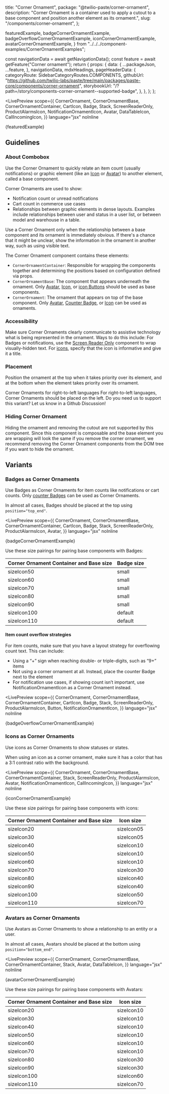   title: "Corner Ornament",
  package: "@twilio-paste/corner-ornament",
  description:
    "Corner Ornament is a container used to apply a cutout to a base component and position another element as its ornament.",
  slug: "/components/corner-ornament",
};


  featuredExample,
  badgeCornerOrnamentExample,
  badgeOverflowCornerOrnamentExample,
  iconCornerOrnamentExample,
  avatarCornerOrnamentExample,
} from "../../../component-examples/CornerOrnamentExamples";

  const navigationData = await getNavigationData();
  const feature = await getFeature("Corner ornament");
  return {
    props: {
      data: {
        ...packageJson,
        ...feature,
      },
      navigationData,
      mdxHeadings,
      pageHeaderData: {
        categoryRoute: SidebarCategoryRoutes.COMPONENTS,
        githubUrl: "https://github.com/twilio-labs/paste/tree/main/packages/paste-core/components/corner-ornament",
        storybookUrl: "/?path=/story/components-corner-ornament--supported-badge",
      },
    },
  };
};

<LivePreview
  scope={{
    CornerOrnament,
    CornerOrnamentBase,
    CornerOrnamentContainer,
    CartIcon,
    Badge,
    Stack,
    ScreenReaderOnly,
    ProductAlarmsIcon,
    NotificationOrnamentIcon,
    Avatar,
    DataTableIcon,
    CallIncomingIcon,
  }}
  language="jsx"
  noInline
>
  {featuredExample}
</LivePreview>

## Guidelines

### About Combobox

Use the Corner Ornament to quickly relate an item count (usually notifications) or graphic element (like an [Icon](/components/icon) or [Avatar](/components/avatar)) to another element, called a base component.

Corner Ornaments are used to show:

- Notification count or unread notifications
- Cart count in commerce use cases
- Relationships between graphic elements in dense layouts. Examples include relationships between user and status in a user list, or between model and warehouse in a table.

Use a Corner Ornament only when the relationship between a base component and its ornament is immediately obvious. If there's a chance that it might be unclear, show the information in the ornament in another way, such as using visible text.

The Corner Ornament component contains these elements:

- `CornerOrnamentContainer`: Responsible for wrapping the components together and determining the positions based on configuration defined via props.
- `CornerOrnamentBase`: The component that appears underneath the ornament. Only [Avatar](/components/avatar), [Icon](/components/icon), or [icon Buttons](/components/button#icon-buttons) should be used as base components.
- `CornerOrnament`: The ornament that appears on top of the base component. Only [Avatar](/components/avatar), [Counter Badge](/components/badge#counter), or [Icon](/components/icon) can be used as ornaments.

### Accessibility

Make sure Corner Ornaments clearly communicate to assistive technology what is being represented in the ornament. Ways to do this include:
For Badges or notifications, use the [Screen Reader Only](/components/screen-reader-only) component to wrap visually-hidden text.
For [icons](/components/icon/usage-guidelines#accessibility), specify that the icon is informative and give it a title.

### Placement

Position the ornament at the top when it takes priority over its element, and at the bottom when the element takes priority over its ornament.

<Callout variant="neutral" marginY="space70">
  <CalloutHeading as="h2">Corner Ornaments for right-to-left languages</CalloutHeading>
  <CalloutText>
    For right-to-left languages, Corner Ornaments should be placed on the left. Do you need us to support this variant?
    Let us know in a Github Discussion!
  </CalloutText>
</Callout>

### Hiding Corner Ornament

Hiding the ornament and removing the cutout are not supported by this component. Since this component is composable and the base element you are wrapping will look the same if you remove the corner ornament, we recommend removing the Corner Ornament components from the DOM tree if you want to hide the ornament.
## Variants

### Badges as Corner Ornaments

Use Badges as Corner Ornaments for item counts like notifications or cart counts. Only [counter Badges](/components/badge#counter) can be used as Corner Ornaments.

In almost all cases, Badges should be placed at the top using `position="top_end"`.

<LivePreview
  scope={{
    CornerOrnament,
    CornerOrnamentBase,
    CornerOrnamentContainer,
    CartIcon,
    Badge,
    Stack,
    ScreenReaderOnly,
    ProductAlarmsIcon,
    Avatar,
  }}
  language="jsx"
  noInline
>
  {badgeCornerOrnamentExample}
</LivePreview>

Use these size pairings for pairing base components with Badges:

<Box marginY="space70">
  <Table marginY="space70">
    <THead>
      <Tr>
        <Th>Corner Ornament Container and Base size</Th>
        <Th>Badge size</Th>
      </Tr>
    </THead>
    <TBody>
      <Tr>
        <Td>sizeIcon50</Td>
        <Td>small</Td>
      </Tr>
      <Tr>
        <Td>sizeIcon60</Td>
        <Td>small</Td>
      </Tr>
      <Tr>
        <Td>sizeIcon70</Td>
        <Td>small</Td>
      </Tr>
      <Tr>
        <Td>sizeIcon80</Td>
        <Td>small</Td>
      </Tr>
      <Tr>
        <Td>sizeIcon90</Td>
        <Td>small</Td>
      </Tr>
      <Tr>
        <Td>sizeIcon100</Td>
        <Td>default</Td>
      </Tr>
      <Tr>
        <Td>sizeIcon110</Td>
        <Td>default</Td>
      </Tr>
    </TBody>
  </Table>
</Box>

#### Item count overflow strategies

For item counts, make sure that you have a layout strategy for overflowing count text. This can include:

- Using a “+” sign when reaching double- or triple-digits, such as “9+” items
- Not using a corner ornament at all. Instead, place the counter Badge next to the element
- For notification use cases, if showing count isn’t important, use NotificationOrnamentIcon as a Corner Ornament instead.

<LivePreview
  scope={{
    CornerOrnament,
    CornerOrnamentBase,
    CornerOrnamentContainer,
    CartIcon,
    Badge,
    Stack,
    ScreenReaderOnly,
    ProductAlarmsIcon,
    Button,
    NotificationOrnamentIcon,
  }}
  language="jsx"
  noInline
>
  {badgeOverflowCornerOrnamentExample}
</LivePreview>

### Icons as Corner Ornaments

Use icons as Corner Ornaments to show statuses or states.

When using an icon as a corner ornament, make sure it has a color that has a 3:1 contrast ratio with the background.

<LivePreview
  scope={{
    CornerOrnament,
    CornerOrnamentBase,
    CornerOrnamentContainer,
    Stack,
    ScreenReaderOnly,
    ProductAlarmsIcon,
    Avatar,
    NotificationOrnamentIcon,
    CallIncomingIcon,
  }}
  language="jsx"
  noInline
>
  {iconCornerOrnamentExample}
</LivePreview>

Use these size pairings for pairing base components with icons:

<Box marginY="space70">
  <Table marginY="space70">
    <THead>
      <Tr>
        <Th>Corner Ornament Container and Base size</Th>
        <Th>Icon size</Th>
      </Tr>
    </THead>
    <TBody>
      <Tr>
        <Td>sizeIcon20</Td>
        <Td>sizeIcon05</Td>
      </Tr>
      <Tr>
        <Td>sizeIcon30</Td>
        <Td>sizeIcon05</Td>
      </Tr>
      <Tr>
        <Td>sizeIcon40</Td>
        <Td>sizeIcon10</Td>
      </Tr>
      <Tr>
        <Td>sizeIcon50</Td>
        <Td>sizeIcon10</Td>
      </Tr>
      <Tr>
        <Td>sizeIcon60</Td>
        <Td>sizeIcon10</Td>
      </Tr>
      <Tr>
        <Td>sizeIcon70</Td>
        <Td>sizeIcon30</Td>
      </Tr>
      <Tr>
        <Td>sizeIcon80</Td>
        <Td>sizeIcon40</Td>
      </Tr>
      <Tr>
        <Td>sizeIcon90</Td>
        <Td>sizeIcon40</Td>
      </Tr>
      <Tr>
        <Td>sizeIcon100</Td>
        <Td>sizeIcon50</Td>
      </Tr>
      <Tr>
        <Td>sizeIcon110</Td>
        <Td>sizeIcon70</Td>
      </Tr>
    </TBody>
  </Table>
</Box>

### Avatars as Corner Ornaments

Use Avatars as Corner Ornaments to show a relationship to an entity or a user.

In almost all cases, Avatars should be placed at the bottom using `position="bottom_end"`.

<LivePreview
  scope={{
    CornerOrnament,
    CornerOrnamentBase,
    CornerOrnamentContainer,
    Stack,
    Avatar,
    DataTableIcon,
  }}
  language="jsx"
  noInline
>
  {avatarCornerOrnamentExample}
</LivePreview>

Use these size pairings for pairing base components with Avatars:

<Box marginY="space70">
  <Table marginY="space70">
    <THead>
      <Tr>
        <Th>Corner Ornament Container and Base size</Th>
        <Th>Icon size</Th>
      </Tr>
    </THead>
    <TBody>
      <Tr>
        <Td>sizeIcon20</Td>
        <Td>sizeIcon10</Td>
      </Tr>
      <Tr>
        <Td>sizeIcon30</Td>
        <Td>sizeIcon10</Td>
      </Tr>
      <Tr>
        <Td>sizeIcon40</Td>
        <Td>sizeIcon10</Td>
      </Tr>
      <Tr>
        <Td>sizeIcon50</Td>
        <Td>sizeIcon10</Td>
      </Tr>
      <Tr>
        <Td>sizeIcon60</Td>
        <Td>sizeIcon10</Td>
      </Tr>
      <Tr>
        <Td>sizeIcon70</Td>
        <Td>sizeIcon10</Td>
      </Tr>
      <Tr>
        <Td>sizeIcon80</Td>
        <Td>sizeIcon30</Td>
      </Tr>
      <Tr>
        <Td>sizeIcon90</Td>
        <Td>sizeIcon30</Td>
      </Tr>
      <Tr>
        <Td>sizeIcon100</Td>
        <Td>sizeIcon60</Td>
      </Tr>
      <Tr>
        <Td>sizeIcon110</Td>
        <Td>sizeIcon70</Td>
      </Tr>
    </TBody>
  </Table>
</Box>
